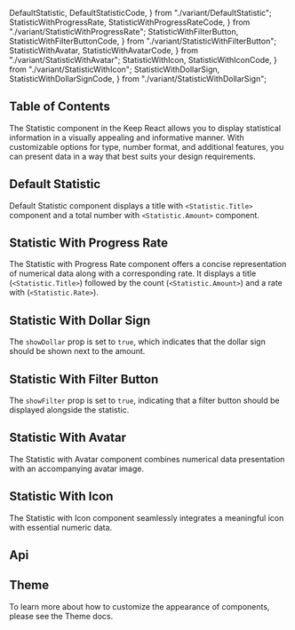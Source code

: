   DefaultStatistic,
  DefaultStatisticCode,
} from "./variant/DefaultStatistic";
  StatisticWithProgressRate,
  StatisticWithProgressRateCode,
} from "./variant/StatisticWithProgressRate";
  StatisticWithFilterButton,
  StatisticWithFilterButtonCode,
} from "./variant/StatisticWithFilterButton";
  StatisticWithAvatar,
  StatisticWithAvatarCode,
} from "./variant/StatisticWithAvatar";
  StatisticWithIcon,
  StatisticWithIconCode,
} from "./variant/StatisticWithIcon";
  StatisticWithDollarSign,
  StatisticWithDollarSignCode,
} from "./variant/StatisticWithDollarSign";


## Table of Contents

The Statistic component in the Keep React allows you to display statistical information in a visually appealing and informative manner. With customizable options for type, number format, and additional features, you can present data in a way that best suits your design requirements.

## Default Statistic

Default Statistic component displays a title with `<Statistic.Title>` component and a total number with `<Statistic.Amount>` component.

<CodePreview github="Statistic" code={DefaultStatisticCode}>
  <DefaultStatistic />
</CodePreview>

## Statistic With Progress Rate

The Statistic with Progress Rate component offers a concise representation of numerical data along with a corresponding rate. It displays a title (`<Statistic.Title>`) followed by the count (`<Statistic.Amount>`) and a rate with (`<Statistic.Rate>`).

<CodePreview github="Statistic" code={StatisticWithProgressRateCode}>
  <StatisticWithProgressRate />
</CodePreview>

## Statistic With Dollar Sign

The `showDollar` prop is set to `true`, which indicates that the dollar sign should be shown next to the amount.

<CodePreview github="Statistic" code={StatisticWithDollarSignCode}>
  <StatisticWithDollarSign />
</CodePreview>

## Statistic With Filter Button

The `showFilter` prop is set to `true`, indicating that a filter button should be displayed alongside the statistic.

<CodePreview github="Statistic" code={StatisticWithFilterButtonCode}>
  <StatisticWithFilterButton />
</CodePreview>

## Statistic With Avatar

The Statistic with Avatar component combines numerical data presentation with an accompanying avatar image.

<CodePreview github="Statistic" code={StatisticWithAvatarCode}>
  <StatisticWithAvatar />
</CodePreview>

## Statistic With Icon

The Statistic with Icon component seamlessly integrates a meaningful icon with essential numeric data.

<CodePreview github="Statistic" code={StatisticWithIconCode}>
  <StatisticWithIcon />
</CodePreview>

## Api

<ComponentApi data={statisticApiData} />

## Theme

To learn more about how to customize the appearance of components, please see the Theme docs.

<CssThemePreview code={useTheme().theme.statistic} />
